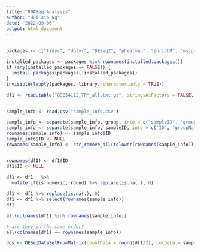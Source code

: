```yaml
---
title: "RNASeq_Analysis"
author: "Hui Xin Ng"
date: "2022-09-06"
output: html_document
---
```

 
##  
```r
packages <- c("tidyr", "dplyr", "DESeq2", "pheatmap", "enrichR", "msigdbr")
 
installed_packages <- packages %in% rownames(installed.packages())
if (any(installed_packages == FALSE)) {
  install.packages(packages[!installed_packages])
}
invisible(lapply(packages, library, character.only = TRUE))
```


```r
df1 <- read.table("GSE54112_TPM_all.txt.gz", stringsAsFactors = FALSE, sep = "", header = TRUE)
 

sample_info <- read.csv("sample_info.csv")

sample_info <- separate(sample_info, group, into = c("sampleID", "group"), sep = ",")
sample_info <- separate(sample_info, sampleID, into = c("ID", "groupName", "name"), sep = " ")
rownames(sample_info) <- sample_info$ID
sample_info$ID <- NULL 
rownames(sample_info) <- str_remove_all(tolower(rownames(sample_info)) ,"_")


rownames(df1) <- df1$ID
df1$ID <- NULL
 
df1 <- df1   %>% 
  mutate_if(is.numeric, round) %>% replace(is.na(.), 0)

df1 <- df1 %>% replace(is.na(.), 0)
df1 <- df1 %>% select(rownames(sample_info))
df1
```

```r
all(colnames(df1) %in% rownames(sample_info))

# are they in the same order?
all(colnames(df1) == rownames(sample_info))
```

```r
dds <- DESeqDataSetFromMatrix(countData = round(df1/2), colData = sample_info, design = ~group)
```
 